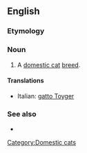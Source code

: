 ==English==

===Etymology===
{{blend|toy|tiger}}

===Noun===
{{en-noun}}

# A [[domestic cat]] [[breed]].

====Translations====
{{checktrans-top}}
* Italian: [[gatto Toyger]]
{{checktrans-mid}}
{{checktrans-bottom}}

===See also===
*{{pedia}}
[[Category:Domestic cats]]